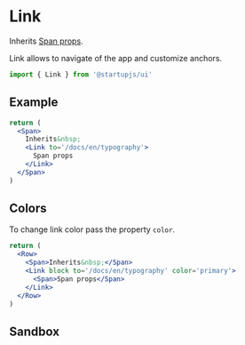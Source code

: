 
# Link
Inherits [Span props](/docs/en/typography).

Link allows to navigate of the app and customize anchors.

```jsx
import { Link } from '@startupjs/ui'
```

## Example

```jsx example
return (
  <Span>
    Inherits&nbsp;
    <Link to='/docs/en/typography'>
      Span props
    </Link>
  </Span>
)
```

## Colors

To change link color pass the property `color`.

```jsx example
return (
  <Row>
    <Span>Inherits&nbsp;</Span>
    <Link block to='/docs/en/typography' color='primary'>
      <Span>Span props</Span>
    </Link>
  </Row>
)
```

## Sandbox

<Sandbox Component={Link} />
